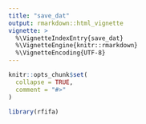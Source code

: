 ```yaml
---
title: "save_dat"
output: rmarkdown::html_vignette
vignette: >
  %\VignetteIndexEntry{save_dat}
  %\VignetteEngine{knitr::rmarkdown}
  %\VignetteEncoding{UTF-8}
---
```


```r
knitr::opts_chunk$set(
  collapse = TRUE,
  comment = "#>"
)
```

```r
library(rfifa)
```
